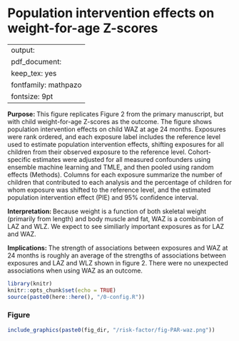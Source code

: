 # Population intervention effects on weight-for-age Z-scores {#population}

---
output:
  pdf_document:
    keep_tex: yes
fontfamily: mathpazo
fontsize: 9pt
---

__Purpose: __ This figure replicates Figure 2 from the primary manuscript, but with child weight-for-age Z-scores as the outcome. The figure shows population intervention effects on child WAZ at age 24 months. Exposures were rank ordered, and each exposure label includes the reference level used to estimate population intervention effects, shifting exposures for all children from their observed exposure to the reference level. Cohort-specific estimates were adjusted for all measured confounders using ensemble machine learning and TMLE, and then pooled using random effects (Methods). Columns for each exposure summarize the number of children that contributed to each analysis and the percentage of children for whom exposure was shifted to the reference level, and the estimated population intervention effect (PIE) and 95% confidence interval.

__Interpretation: __ Because weight is a function of both skeletal weight (primarily from length) and body muscle and fat, WAZ is a combination of LAZ and WLZ. We expect to see similiarly important exposures as for LAZ and WAZ.

__Implications: __ The strength of associations between exposures and WAZ at 24 months is roughly an average of the strengths of associations between exposures and LAZ and WLZ shown in figure 2. There were no unexpected associations when using WAZ as an outcome.

\raggedright


```r
library(knitr)
knitr::opts_chunk$set(echo = TRUE)
source(paste0(here::here(), "/0-config.R"))
```

### Figure

```r
include_graphics(paste0(fig_dir, "/risk-factor/fig-PAR-waz.png"))
```
